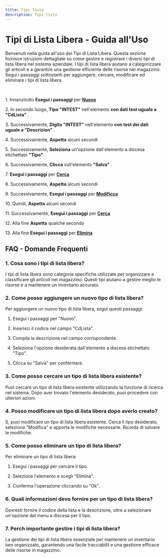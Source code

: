 ```yaml
---
title: Tipi lista
description: Tipi lista
---
```

# Tipi di Lista Libera \- Guida all\'Uso

Benvenuti nella guida all\'uso dei Tipi di Lista Libera\. Questa sezione fornisce istruzioni dettagliate su come gestire e registrare i diversi tipi di lista libera nel sistema aziendale\. I tipi di lista libera aiutano a categorizzare gli articoli e a garantire una gestione efficiente delle risorse nel magazzino\. Segui i passaggi sottostanti per aggiungere\, cercare\, modificare ed eliminare i tipi di lista libera\.

&nbsp;

1\. Innanzitutto **Esegui i passaggi** per **[Nuovo](/docs/Z_Operazioni%20base/Nuovo)**

2\. In secondo luogo\, **Tipo \"INTEST\"** nell\'elemento **con dati test uguale a \"CdLista\"** \.

3\. Successivamente\, **Digita \"INTEST\"** nell\'elemento **con test dei dati uguale a \"Descrizion\"** \.

4\. Successivamente\, **Aspetta** alcuni secondi

5\. Successivamente\, **Seleziona** un\'opzione dall\'elemento a discesa etichettato **\"Tipo\"** \.

6\. Successivamente\, **Clicca** sull\'elemento **\"Salva\"** \.

7\. **Esegui i passaggi** per **[Cerca](/docs/Z_Operazioni%20base/Cerca)**

8\. Successivamente\, **Aspetta** alcuni secondi

9\. Successivamente\, **Esegui i passaggi** per **[Modificca](/docs/Modificca)**

10\. Quindi\, **Aspetta** alcuni secondi

11\. Successivamente\, **Esegui i passaggi** per **[Cerca](/docs/Z_Operazioni%20base/Cerca)**

12\. Alla fine **Aspetta** qualche secondo

13\. Alla fine **Esegui i passaggi** per **[Elimina](/docs/Z_Operazioni%20base/Elimina)**

## FAQ \- Domande Frequenti

### 1\. **Cosa sono i tipi di lista libera\?**

I tipi di lista libera sono categorie specifiche utilizzate per organizzare e classificare gli articoli nel magazzino\. Questi tipi aiutano a gestire meglio le risorse e a mantenere un inventario accurato\.

### 2\. **Come posso aggiungere un nuovo tipo di lista libera\?**

Per aggiungere un nuovo tipo di lista libera\, segui questi passaggi\:

1. Esegui i passaggi per \"Nuovo\"\.

2. Inserisci il codice nel campo \"CdLista\"\.

3. Compila la descrizione nel campo corrispondente\.

4. Seleziona l\'opzione desiderata dall\'elemento a discesa etichettato \"Tipo\"\.

5. Clicca su \"Salva\" per confermare\.

### 3\. **Come posso cercare un tipo di lista libera esistente\?**

Puoi cercare un tipo di lista libera esistente utilizzando la funzione di ricerca nel sistema\. Dopo aver trovato l\'elemento desiderato\, puoi procedere con ulteriori azioni\.

### 4\. **Posso modificare un tipo di lista libera dopo averlo creato\?**

S\, puoi modificare un tipo di lista libera esistente\. Cerca il tipo desiderato\, seleziona \"Modifica\" e apporta le modifiche necessarie\. Ricorda di salvare le modifiche\.

### 5\. **Come posso eliminare un tipo di lista libera\?**

Per eliminare un tipo di lista libera\:

1. Esegui i passaggi per cercare il tipo\.

2. Seleziona l\'elemento e scegli \"Elimina\"\.

3. Conferma l\'operazione cliccando su \"Ok\"\.

### 6\. **Quali informazioni devo fornire per un tipo di lista libera\?**

Dovresti fornire il codice della lista e la descrizione\, oltre a selezionare un\'opzione dal menu a discesa per il tipo\.

### 7\. **Perch  importante gestire i tipi di lista libera\?**

La gestione dei tipi di lista libera  essenziale per mantenere un inventario ben organizzato\, garantendo una facile tracciabilit e una gestione efficace delle risorse in magazzino\.
